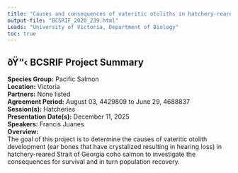 ```yaml
---
title: "Causes and consequences of vateritic otoliths in hatchery-reared Coho salmon"
output-file: "BCSRIF_2020_239.html"
Leads: "University of Victoria, Department of Biology"
toc: true
---
```


## ðŸ“‹ BCSRIF Project Summary

**Species Group:** Pacific Salmon  
**Location:** Victoria  
**Partners:** None listed  
**Agreement Period:** August 03, 4429809 to June 29, 4688837  
**Session(s):** Hatcheries  
**Presentation Date(s):** December 11, 2025  
**Speakers:** Francis Juanes  
**Overview:**  
The goal of this project is to determine the causes of vateritic otolith development (ear bones that have crystalized resulting in hearing loss) in hatchery-reared Strait of Georgia coho salmon to investigate the consequences for survival and in turn population recovery.   

